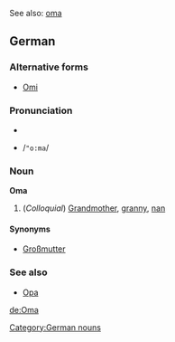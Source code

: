 See also: [[oma]]

==German==
===Alternative forms===
*[[Omi]]

===Pronunciation===
*{{IPA|/ˈoːma/}}
*{{SAMPA}} /<tt>"o:ma</tt>/

===Noun===
'''Oma'''
#(''Colloquial'') [[grandmother|Grandmother]], [[granny]], [[nan]]

{{de-decl-noun|Oma|Omas|Oma|Omas|Oma|Omas|Oma|Omas}}

====Synonyms====
*[[Großmutter]]

===See also===
*[[Opa]]

[[Category:German nouns]]

[[de:Oma]]